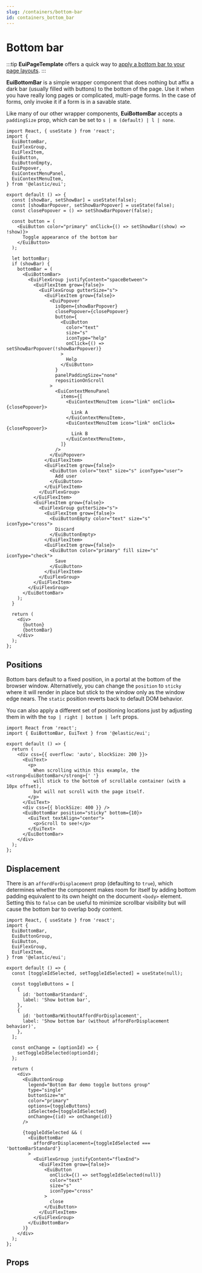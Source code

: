 ```yaml
---
slug: /containers/bottom-bar
id: containers_bottom_bar
---
```


# Bottom bar

:::tip
**EuiPageTemplate** offers a quick way to [apply a bottom bar to your page layouts](/docs/templates/page-template#showing-a-bottom-bar).
:::

**EuiBottomBar** is a simple wrapper component that does nothing but affix a dark bar (usually filled with buttons) to the bottom of the page. Use it when you have really long pages or complicated, multi-page forms. In the case of forms, only invoke it if a form is in a savable state.

Like many of our other wrapper components, **EuiBottomBar** accepts a `paddingSize` prop, which can be set to `s | m (default) | l | none`.

```tsx interactive
import React, { useState } from 'react';
import {
  EuiBottomBar,
  EuiFlexGroup,
  EuiFlexItem,
  EuiButton,
  EuiButtonEmpty,
  EuiPopover,
  EuiContextMenuPanel,
  EuiContextMenuItem,
} from '@elastic/eui';

export default () => {
  const [showBar, setShowBar] = useState(false);
  const [showBarPopover, setShowBarPopover] = useState(false);
  const closePopover = () => setShowBarPopover(false);

  const button = (
    <EuiButton color="primary" onClick={() => setShowBar((show) => !show)}>
      Toggle appearance of the bottom bar
    </EuiButton>
  );

  let bottomBar;
  if (showBar) {
    bottomBar = (
      <EuiBottomBar>
        <EuiFlexGroup justifyContent="spaceBetween">
          <EuiFlexItem grow={false}>
            <EuiFlexGroup gutterSize="s">
              <EuiFlexItem grow={false}>
                <EuiPopover
                  isOpen={showBarPopover}
                  closePopover={closePopover}
                  button={
                    <EuiButton
                      color="text"
                      size="s"
                      iconType="help"
                      onClick={() => setShowBarPopover(!showBarPopover)}
                    >
                      Help
                    </EuiButton>
                  }
                  panelPaddingSize="none"
                  repositionOnScroll
                >
                  <EuiContextMenuPanel
                    items={[
                      <EuiContextMenuItem icon="link" onClick={closePopover}>
                        Link A
                      </EuiContextMenuItem>,
                      <EuiContextMenuItem icon="link" onClick={closePopover}>
                        Link B
                      </EuiContextMenuItem>,
                    ]}
                  />
                </EuiPopover>
              </EuiFlexItem>
              <EuiFlexItem grow={false}>
                <EuiButton color="text" size="s" iconType="user">
                  Add user
                </EuiButton>
              </EuiFlexItem>
            </EuiFlexGroup>
          </EuiFlexItem>
          <EuiFlexItem grow={false}>
            <EuiFlexGroup gutterSize="s">
              <EuiFlexItem grow={false}>
                <EuiButtonEmpty color="text" size="s" iconType="cross">
                  Discard
                </EuiButtonEmpty>
              </EuiFlexItem>
              <EuiFlexItem grow={false}>
                <EuiButton color="primary" fill size="s" iconType="check">
                  Save
                </EuiButton>
              </EuiFlexItem>
            </EuiFlexGroup>
          </EuiFlexItem>
        </EuiFlexGroup>
      </EuiBottomBar>
    );
  }

  return (
    <div>
      {button}
      {bottomBar}
    </div>
  );
};
```

## Positions

Bottom bars default to a fixed position, in a portal at the bottom of the browser window. Alternatively, you can change the `position` to `sticky` where it will render in place but stick to the window only as the window edge nears. The `static` position reverts back to default DOM behavior.

You can also apply a different set of positioning locations just by adjusting them in with the `top | right | bottom | left` props.

```tsx interactive
import React from 'react';
import { EuiBottomBar, EuiText } from '@elastic/eui';

export default () => {
  return (
    <div css={{ overflow: 'auto', blockSize: 200 }}>
      <EuiText>
        <p>
          When scrolling within this example, the <strong>EuiBottomBar</strong>{' '}
          will stick to the bottom of scrollable container (with a 10px offset),
          but will not scroll with the page itself.
        </p>
      </EuiText>
      <div css={{ blockSize: 400 }} />
      <EuiBottomBar position="sticky" bottom={10}>
        <EuiText textAlign="center">
          <p>Scroll to see!</p>
        </EuiText>
      </EuiBottomBar>
    </div>
  );
};
```

## Displacement

There is an `affordForDisplacement` prop (defaulting to `true`), which determines whether the component makes room for itself by adding bottom padding equivalent to its own height on the document `<body>` element. Setting this to `false` can be useful to minimize scrollbar visibility but will cause the bottom bar to overlap body content.

```tsx interactive
import React, { useState } from 'react';
import {
  EuiBottomBar,
  EuiButtonGroup,
  EuiButton,
  EuiFlexGroup,
  EuiFlexItem,
} from '@elastic/eui';

export default () => {
  const [toggleIdSelected, setToggleIdSelected] = useState(null);

  const toggleButtons = [
    {
      id: 'bottomBarStandard',
      label: 'Show bottom bar',
    },
    {
      id: 'bottomBarWithoutAffordForDisplacement',
      label: 'Show bottom bar (without affordForDisplacement behavior)',
    },
  ];

  const onChange = (optionId) => {
    setToggleIdSelected(optionId);
  };

  return (
    <div>
      <EuiButtonGroup
        legend="Bottom Bar demo toggle buttons group"
        type="single"
        buttonSize="m"
        color="primary"
        options={toggleButtons}
        idSelected={toggleIdSelected}
        onChange={(id) => onChange(id)}
      />

      {toggleIdSelected && (
        <EuiBottomBar
          affordForDisplacement={toggleIdSelected === 'bottomBarStandard'}
        >
          <EuiFlexGroup justifyContent="flexEnd">
            <EuiFlexItem grow={false}>
              <EuiButton
                onClick={() => setToggleIdSelected(null)}
                color="text"
                size="s"
                iconType="cross"
              >
                close
              </EuiButton>
            </EuiFlexItem>
          </EuiFlexGroup>
        </EuiBottomBar>
      )}
    </div>
  );
};
```

## Props


<PropTable definition={docgen.EuiBottomBar} />
